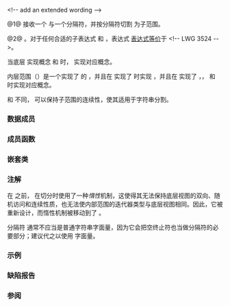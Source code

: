 {{cpp/ranges/view title|split}}
{{cpp/ranges/split_view/navbar}}

{{dcl begin}}
{{dcl header|ranges}}
{{dcl|num=1|since=c++20|1=
template&lt; ranges::forward_range V, ranges::forward_range Pattern &gt;
requires ranges::view&lt;V&gt; &amp;&amp;
         ranges::view&lt;Pattern&gt; &amp;&amp;
         std::indirectly_comparable&lt;ranges::iterator_t&lt;V&gt;,
                                    ranges::iterator_t&lt;Pattern&gt;,
                                    ranges::equal_to&gt;
class split_view
    : public ranges::view_interface&lt;split_view&lt;V, Pattern&gt;&gt;
}}
{{dcl|num=2|since=c++20|1=
namespace views {
    inline constexpr /* 未指定 */ split = /* 未指定 */;
}
}}
{{dcl h|调用签名}}
{{dcl|since=c++20|1=
template&lt; ranges::viewable_range R, class Pattern &gt;
    requires /* 见下文 */
constexpr ranges::view auto split( R&amp;&amp; r, Pattern&amp;&amp; pattern );
}}
{{dcl|since=c++20|1=
template&lt; class Pattern &gt;
constexpr /* 范围适配器闭包 */ split( Pattern&amp;&amp; pattern );
}}
{{dcl end}}
&lt;!-- add an extended wording --&gt;

@1@ {{tt|split_view}} 接收一个 {{lconcept|view}} 与一个分隔符，并按分隔符切割 {{lconcept|view}} 为子范围。

@2@ {{named req|RangeAdaptorObject}}。对于任何合适的子表达式 {{c|e}} 和 {{c|p}}，表达式 {{c|views::split(e, p)}} [[cpp/language/expressions#表达式等价|表达式等价]]于 {{c|split_view(e, p)}}&lt;!-- LWG 3524 --&gt;。

当底层 {{lconcept|view}} {{tt|V}} 实现概念 {{lconcept|forward_range}} 和 {{lconcept|common_range}} 时，{{tt|split_view}} 实现对应概念。

内层范围（{{c/core|ranges::range_reference_t&lt;split_view&gt;}}）是一个实现了 {{lconcept|common_range}} 的 {{c/core|ranges::subrange&lt;ranges::iterator_t&lt;V&gt;&gt;}}，并且在 {{c/core|ranges::iterator_t&lt;V&gt;}} 实现了 {{c|std::sized_sentinel_for&lt;ranges::iterator_t&lt;V&gt;&gt;}} 时实现 {{lconcept|sized_range}}，并且在 {{tt|V}} 实现了 {{lconcept|contiguous_range}}，{{lconcept|random_access_range}}，{{lconcept|bidirectional_range}} 和 {{lconcept|forward_range}} 时实现对应概念。

和 {{rlpt|lazy_split_view}} 不同，{{tt|split_view}} 可以保持子范围的连续性，使其适用于字符串分割。

===数据成员===
{{dsc begin}}
{{dsc hitem|成员|描述}}
{{dsc expos mem obj|base_|id=base|private=yes|spec={{tt|V}}|底层（适配的）{{lconcept|view}}}}
{{dsc expos mem obj|pattern_|id=pattern|private=yes|spec={{tt|Pattern}}|用作切分底层 {{lconcept|view}} 的分隔符的模式对象}}
{{dsc expos mem obj|cached_begin_|id=cached_begin|private=yes|spec={{lti|cpp/ranges/non-propagating-cache}}&lt;br&gt;{{nbspt|4}}{{c/core|&lt;ranges::subrange}}&lt;br&gt;{{nbspt|8}}{{c/core|&lt;ranges::iterator_t&lt;V&gt;&gt;&gt;}}|第一次调用 {{rltf|begin}} 的结果的对象}}
{{dsc end}}

===成员函数===
{{dsc begin}}
{{dsc inc|cpp/ranges/adaptor/dsc constructor|split_view}}
{{dsc inc|cpp/ranges/adaptor/dsc base|split_view}}
{{dsc inc|cpp/ranges/adaptor/dsc begin|split_view}}
{{dsc inc|cpp/ranges/adaptor/dsc end|split_view}}
{{dsc expos mem fun|cpp/ranges/split_view/find_next|寻找模式的下一次出现}}

{{cpp/ranges/view_interface/inherit|embedded=yes|data=invalid|back=invalid|size=invalid|operator[]=invalid}}
{{dsc end}}

===嵌套类===
{{dsc begin}}
{{dsc expos mem class|cpp/ranges/split_view/iterator|迭代器类型}}
{{dsc expos mem class|cpp/ranges/split_view/sentinel|哨位类型}} 
{{dsc end}}

==={{rl|deduction guides|推导指引}}===

===注解===
在 {{wg21|P2210R2}} 之前，{{tt|split_view}} 在切分时使用了一种''惰性''{{sep}}机制，这使得其无法保持底层视图的双向、随机访问和连续性质，也无法使内部范围的迭代器类型与底层视图相同。因此，它被 {{wg21|P2210R2}} 重新设计，而惰性机制被移动到了 {{lc|ranges::lazy_split_view|lazy_split_view}}。

分隔符 {{tt|pattern}} 通常不应当是普通字符串字面量，因为它会把空终止符也当做分隔符的必要部分；建议代之以使用 {{lc|std::string_view}} 字面量。

===示例===
{{example
|code=
#include &lt;iomanip&gt;
#include &lt;iostream&gt;
#include &lt;ranges&gt;
#include &lt;string_view&gt;

int main()
{
    using std::operator""sv;
    constexpr auto words{"Hello^_^C++^_^20^_^!"sv};
    constexpr auto delim{"^_^"sv};

    for (const auto word : std::views::split(words, delim))
        // 使用 string_view 的 C++23 范围构造函数：
        std::cout &lt;&lt; std::quoted(std::string_view(word)) &lt;&lt; ' ';
    std::cout &lt;&lt; '\n';
}
|output=
"Hello" "C++" "20" "!"
}}

===缺陷报告===
{{dr list begin}}
{{dr list item|paper=P2210R2|std=C++20|before=旧的 {{tt|split_view}} 过于惰性而无法易用|after=其被重新设计}}
{{dr list end}}

===参阅===
{{dsc begin}}
{{dsc inc|cpp/ranges/dsc lazy_split_view}}
{{dsc inc|cpp/ranges/dsc join_view}}
{{dsc end}}

{{langlinks|de|en|es|ja|ru}}